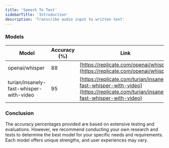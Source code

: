 ```yaml
---
title: 'Speech To Text'
sidebarTitle: 'Introduction'
description: 'Transcribe audio input to written text'
---
```

### Models
| Model | Accuracy (%) | Link |
| -------- | -------------------------- | --------------------------------- |
| openai/whisper |88| [https://replicate.com/openai/whisper](https://replicate.com/openai/whisper) | 
|turian/insanely-fast-whisper-with-video | 95 | [https://replicate.com/turian/insanely-fast-whisper-with-video](https://replicate.com/turian/insanely-fast-whisper-with-video) |


### Conclusion

The accuracy percentages provided are based on extensive testing and evaluations. However, we recommend conducting your own research and tests to determine the best model for your specific needs and requirements. Each model offers unique strengths, and user experiences may vary.


